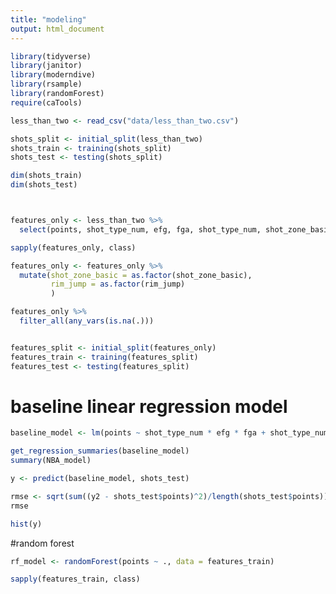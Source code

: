 ```yaml
---
title: "modeling"
output: html_document
---
```


```r
library(tidyverse)
library(janitor)
library(moderndive)
library(rsample)
library(randomForest)
require(caTools)
```

```r
less_than_two <- read_csv("data/less_than_two.csv")
```


```r
shots_split <- initial_split(less_than_two)
shots_train <- training(shots_split)
shots_test <- testing(shots_split)

dim(shots_train)
dim(shots_test)



features_only <- less_than_two %>% 
  select(points, shot_type_num, efg, fga, shot_type_num, shot_zone_basic, shooter_to_hoop, rim_jump, nearest_def_dist_round, def_angle)

sapply(features_only, class)

features_only <- features_only %>% 
  mutate(shot_zone_basic = as.factor(shot_zone_basic),
         rim_jump = as.factor(rim_jump)
         )

features_only %>% 
  filter_all(any_vars(is.na(.)))


features_split <- initial_split(features_only)
features_train <- training(features_split)
features_test <- testing(features_split)

```


# baseline linear regression model
```r
baseline_model <- lm(points ~ shot_type_num * efg * fga + shot_type_num + shot_zone_basic + shooter_to_hoop + rim_jump + nearest_def_dist_round * def_angle, data = shots_train)

get_regression_summaries(baseline_model)
summary(NBA_model)
```

```r
y <- predict(baseline_model, shots_test)

rmse <- sqrt(sum((y2 - shots_test$points)^2)/length(shots_test$points))
rmse

hist(y)

```



#random forest
```r
rf_model <- randomForest(points ~ ., data = features_train)

sapply(features_train, class)
```








